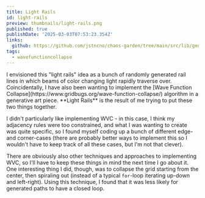 ```yaml
---
title: Light Rails
id: light-rails
preview: thumbnails/light-rails.png
published: true
publishDate: '2025-03-03T07:53:23.354Z'
links:
  github: https://github.com/jstncno/chaos-garden/tree/main/src/lib/generative-art/light-rails
tags:
  - wavefunctioncollapse
---
```


<ArtCard>
  <LightRails showGrid />
</ArtCard>

<Controls />

<BlogCard date={frontmatter.publishDate} links={frontmatter.links}>
I envisioned this "light rails" idea as a bunch of randomly generated rail lines
in which beams of color changing light rapidly traverse over. Coincidentally,
I have also been wanting to implement the
[Wave Function Collapse](https://www.gridbugs.org/wave-function-collapse/)
algorithm in a generative art piece. **Light Rails** is the result of me trying
to put these two things together.

I didn't particularly like implementing WVC - in this case, I think my adjacency
rules were too constrained, and what I was wanting to create was quite specific,
so I found myself coding up a bunch of different edge- and corner-cases (there
are probably better ways to implement this so I wouldn't have to keep track of
all these cases, but I'm not that clever).

There are obviously also other techniques and approaches to implementing WVC,
so I'll have to keep these things in mind the next time I go about it. One
interesting thing I did, though, was to collapse the grid starting from the
center, then spiraling out (instead of a typical `for`-loop iterating up-down
and left-right). Using this technique, I found that it was less likely for
generated paths to have a closed loop.
</BlogCard>
